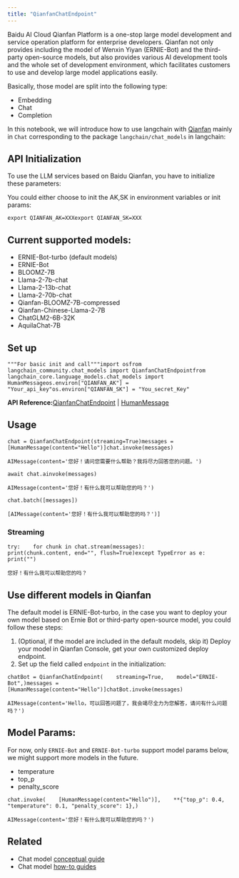 ```yaml
---
title: "QianfanChatEndpoint"
---
```


Baidu AI Cloud Qianfan Platform is a one-stop large model development and service operation platform for enterprise developers. Qianfan not only provides including the model of Wenxin Yiyan (ERNIE-Bot) and the third-party open-source models, but also provides various AI development tools and the whole set of development environment, which facilitates customers to use and develop large model applications easily.

Basically, those model are split into the following type:

* Embedding
* Chat
* Completion

In this notebook, we will introduce how to use langchain with [Qianfan](https://cloud.baidu.com/doc/WENXINWORKSHOP/index.html) mainly in `Chat` corresponding to the package `langchain/chat_models` in langchain:

## API Initialization

To use the LLM services based on Baidu Qianfan, you have to initialize these parameters:

You could either choose to init the AK,SK in environment variables or init params:

```
export QIANFAN_AK=XXXexport QIANFAN_SK=XXX
```

## Current supported models:

* ERNIE-Bot-turbo (default models)
* ERNIE-Bot
* BLOOMZ-7B
* Llama-2-7b-chat
* Llama-2-13b-chat
* Llama-2-70b-chat
* Qianfan-BLOOMZ-7B-compressed
* Qianfan-Chinese-Llama-2-7B
* ChatGLM2-6B-32K
* AquilaChat-7B

## Set up

```
"""For basic init and call"""import osfrom langchain_community.chat_models import QianfanChatEndpointfrom langchain_core.language_models.chat_models import HumanMessageos.environ["QIANFAN_AK"] = "Your_api_key"os.environ["QIANFAN_SK"] = "You_secret_Key"
```

**API Reference:**[QianfanChatEndpoint](https://python.langchain.com/api_reference/community/chat_models/langchain_community.chat_models.baidu_qianfan_endpoint.QianfanChatEndpoint.html) | [HumanMessage](https://python.langchain.com/api_reference/core/messages/langchain_core.messages.human.HumanMessage.html)

## Usage

```
chat = QianfanChatEndpoint(streaming=True)messages = [HumanMessage(content="Hello")]chat.invoke(messages)
```

```
AIMessage(content='您好！请问您需要什么帮助？我将尽力回答您的问题。')
```

```
await chat.ainvoke(messages)
```

```
AIMessage(content='您好！有什么我可以帮助您的吗？')
```

```
chat.batch([messages])
```

```
[AIMessage(content='您好！有什么我可以帮助您的吗？')]
```

### Streaming

```
try:    for chunk in chat.stream(messages):        print(chunk.content, end="", flush=True)except TypeError as e:    print("")
```

```
您好！有什么我可以帮助您的吗？
```

## Use different models in Qianfan

The default model is ERNIE-Bot-turbo, in the case you want to deploy your own model based on Ernie Bot or third-party open-source model, you could follow these steps:

1. (Optional, if the model are included in the default models, skip it) Deploy your model in Qianfan Console, get your own customized deploy endpoint.
2. Set up the field called `endpoint` in the initialization:

```
chatBot = QianfanChatEndpoint(    streaming=True,    model="ERNIE-Bot",)messages = [HumanMessage(content="Hello")]chatBot.invoke(messages)
```

```
AIMessage(content='Hello，可以回答问题了，我会竭尽全力为您解答，请问有什么问题吗？')
```

## Model Params:

For now, only `ERNIE-Bot` and `ERNIE-Bot-turbo` support model params below, we might support more models in the future.

* temperature
* top\_p
* penalty\_score

```
chat.invoke(    [HumanMessage(content="Hello")],    **{"top_p": 0.4, "temperature": 0.1, "penalty_score": 1},)
```

```
AIMessage(content='您好！有什么我可以帮助您的吗？')
```

## Related

* Chat model [conceptual guide](/src/oss/concepts/chat_models)
* Chat model [how-to guides](/src/oss/how_to/#chat-models)
